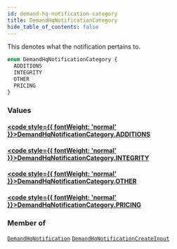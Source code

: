 ```yaml
---
id: demand-hq-notification-category
title: DemandHqNotificationCategory
hide_table_of_contents: false
---
```








This denotes what the notification pertains to.

```graphql
enum DemandHqNotificationCategory {
  ADDITIONS
  INTEGRITY
  OTHER
  PRICING
}
```


### Values

#### [<code style={{ fontWeight: 'normal' }}>DemandHqNotificationCategory.<b>ADDITIONS</b></code>](#) 
> 
> 

#### [<code style={{ fontWeight: 'normal' }}>DemandHqNotificationCategory.<b>INTEGRITY</b></code>](#) 
> 
> 

#### [<code style={{ fontWeight: 'normal' }}>DemandHqNotificationCategory.<b>OTHER</b></code>](#) 
> 
> 

#### [<code style={{ fontWeight: 'normal' }}>DemandHqNotificationCategory.<b>PRICING</b></code>](#) 
> 
> 



### Member of

[`DemandHqNotification`](/demand/api/graphql-admin/reference/objects/demand-hq-notification)  <Badge class="secondary" text="object"/><Bullet />[`DemandHqNotificationCreateInput`](/demand/api/graphql-admin/reference/inputs/demand-hq-notification-create-input)  <Badge class="secondary" text="input"/>



